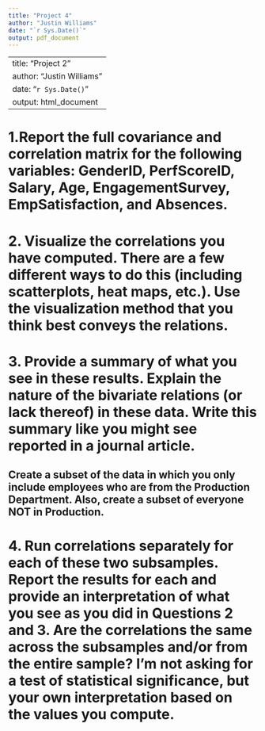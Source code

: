 ```yaml
---
title: "Project 4"
author: "Justin Williams"
date: "`r Sys.Date()`"
output: pdf_document
---
```


---
title: "Project 2"
author: "Justin Williams"
date: "`r Sys.Date()`"
output: html_document
---

# 1.Report the full covariance and correlation matrix for the following variables: GenderID, PerfScoreID, Salary, Age, EngagementSurvey, EmpSatisfaction, and Absences.  
 
# 2. Visualize the correlations you have computed. There are a few different ways to do this (including scatterplots, heat maps, etc.). Use the visualization method that you think best conveys the relations. 
 
# 3. Provide a summary of what you see in these results. Explain the nature of the bivariate relations (or lack thereof) in these data. Write this summary like you might see reported in a journal article. 
 
## Create a subset of the data in which you only include employees who are from the Production Department. Also, create a subset of everyone NOT in Production.  
 
# 4. Run correlations separately for each of these two subsamples. Report the results for each and provide an interpretation of what you see as you did in Questions 2 and 3. Are the correlations the same across the subsamples and/or from the entire sample? I’m not asking for a test of statistical significance, but your own interpretation based on the values you compute. 